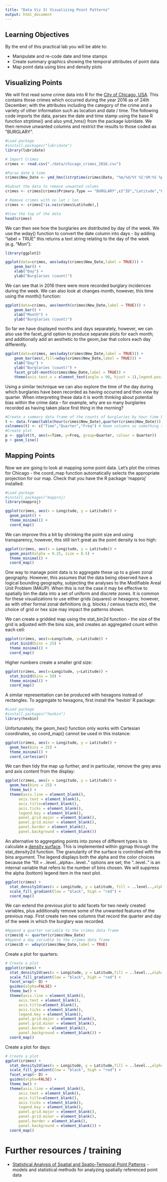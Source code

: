```yaml
---
title: "Data Viz 3) Visualizing Point Patterns"
output: html_document
---
```



## Learning Objectives

By the end of this practical lab you will be able to:

* Manipulate and re-code date and time stamps
* Create summary graphics showing the temporal attributes of point data
* Map point data using bins and density plots

## Visualizing Points

We will first read some crime data into R for the [City of Chicago, USA](https://data.cityofchicago.org/view/5cd6-ry5g). This contains those crimes which occurred during the year 2016 as of 24th December; with the attributes including the category of the crime and a variety of other information such as location and date / time. The following code imports the data, parses the date and time stamp using the base R function strptime() and also ymd_hms() from the package lubridate. We then remove unwanted columns and restrict the results to those coded as "BURGLARY".

```r
#Load package
#install.packages("lubridate")
library(lubridate)
```

```r
# Import Crimes
crimes <- read.csv("./data/chicago_crimes_2016.csv")

#Parse date & time
crimes$New_Date <- ymd_hms((strptime(crimes$Date, "%m/%d/%Y %I:%M:%S %p",tz="UTC")))

#Subset the data to remove unwanted colums
crimes <- crimes[crimes$Primary.Type == "BURGLARY",c("ID","Latitude","Longitude","New_Date")]

# Remove crimes with no lat / lon
crimes <- crimes[!is.na(crimes$Latitude),]

#View the top of the data
head(crimes)
```

We can then see how the burglaries are distributed by day of the week. We use the wday() function to convert the date column into days - by adding "label = TRUE" this returns a text string relating to the day of the week (e.g. "Mon"):

```r
library(ggplot2)
```

```r
ggplot(data=crimes, aes(wday(crimes$New_Date,label = TRUE))) +
    geom_bar() +
    xlab("Day") + 
    ylab("Burglaries (count)")
```

We can see that in 2016 there were more recorded burglary incidences during the week. We can also look at changes month, however, this time using the month() function:

```r
ggplot(data=crimes, aes(month(crimes$New_Date,label = TRUE))) +
    geom_bar() +
    xlab("Month") + 
    ylab("Burglaries (count)")
```

So far we have displayed months and days separately, however, we can also use the facet_grid option to produce separate plots for each month; and additionally add an aesthetic to the geom_bar that colors each day differently.

```r
ggplot(data=crimes, aes(wday(crimes$New_Date,label = TRUE))) +
    geom_bar(aes(,fill=wday(crimes$New_Date,label = TRUE))) +
    xlab("Day") + 
    ylab("Burglaries (count)") +
    facet_grid(~month(crimes$New_Date,label = TRUE)) +
    theme(axis.text.x = element_text(angle = 90, hjust = 1),legend.position="none")
```


Using a similar technique we can also explore the time of the day during which burglaries have been recorded as having occurred and then view by quarter. When interpreting these data it is worth thinking about potential bias within the crime data - for example, why are so many burglaries recorded as having taken place first thing in the morning?

```r
#Create a summary data frame of the counts of burglaries by hour time band and quarter of the year
t <- data.frame(table(hour(crimes$New_Date),quarter(crimes$New_Date)))
colnames(t) <- c("Time","Quarter","Freq") # Name columns as something sensible
#Create plot
p <- ggplot(t, aes(x=Time, y=Freq, group=Quarter, colour = Quarter))
p + geom_line()
```

## Mapping Points

Now we are going to look at mapping some point data. Let's plot the crimes for Chicago - the coord_map function automatically selects the appropriate projection for our map. Check that you have the R package 'mapproj' installed:

```r
#Load package
#install.packages("mapproj)
library(mapproj)
```

```r
ggplot(crimes, aes(x = Longitude, y = Latitude)) +
  geom_point() +
  theme_minimal() +
  coord_map()
```



We can improve this a bit by shrinking the point size and using transparency, however, this still isn't great as the point density is too high:

```r
ggplot(crimes, aes(x = Longitude, y = Latitude)) +
  geom_point(alpha = 0.25, size = 0.5) +
  theme_minimal() +
  coord_map()
```



One way to manage point data is to aggregate these up to a given zonal geography. However, this assumes that the data being observed have a logical bounding geography, subjecting the analyses to the Modifiable Areal Unit Problem (MAUP). When this is not the case it may be effective to spatially bin the data into a set of uniform and discrete zones. It is common for these visualizations to use either grids (squares) or hexagons; however, as with other formal zonal definitions (e.g. blocks / census tracts etc), the choice of grid or hex size may impact the patterns shown.

We can create a gridded map using the stat_bin2d function - the size of the grid is adjusted with the bins size, and creates an aggregated count within each cell:

```r
ggplot(crimes, aes(x=Longitude, y=Latitude)) +
  stat_bin2d(bins = 25) +
  theme_minimal() +
  coord_map()
```




Higher numbers create a smaller grid size:

```r
ggplot(crimes, aes(x=Longitude, y=Latitude)) +
  stat_bin2d(bins = 50) +
  theme_minimal() +
  coord_map()
```





A similar representation can be produced with hexagons instead of rectangles. To aggregate to hexagons, first install the 'hexbin' R package:

```r
#Load package
#install.packages("hexbin")
library(hexbin)
```





Unfortunately, the geom_hex() function only works with Cartesian coordinates, so coord_map() cannot be used in this instance:

```r
ggplot(crimes, aes(x = Longitude, y = Latitude)) +
  geom_hex(bins = 25) +
  theme_minimal() +
  coord_cartesian()
```





We can then tidy the map up further, and in particular, remove the grey area and axis content from the display:

```r
ggplot(crimes, aes(x = Longitude, y = Latitude)) +
  geom_hex(bins = 25) +
  theme_bw() +
  theme(axis.line = element_blank(),
      axis.text = element_blank(),
      axis.title=element_blank(),
      axis.ticks = element_blank(),
      legend.key = element_blank(),
      panel.grid.major = element_blank(),
      panel.grid.minor = element_blank(),
      panel.border = element_blank(),
      panel.background = element_blank())
```





An alternative to aggregating points into zones of different types is to calculate a [density surface](http://www.spatialanalysisonline.com/HTML/index.html?density__kernels_and_occupancy.htm). This is implemented within ggmap through the stat_density2d function. The granularity of the surface is controlled with the bins argument. The legend displays both the alpha and the color choices because the "fill = ..level..,alpha=..level.." options are set; the "..level.." is an internal variable that refers to the number of bins chosen. We will suppress the alpha (bottom) legend item in the next plot.


```r
ggplot(crimes) +
  stat_density2d(aes(x = Longitude, y = Latitude, fill = ..level..,alpha=..level..), bins = 10, geom = "polygon", data = crimes) +
  scale_fill_gradient(low = "black", high = "red") +
  coord_map()
```





We can extend the previous plot to add facets for two newly created variables, plus additionally remove some of the unwanted features of the previous map. First create two new columns that record the quarter and day of the week in which the burglary was recorded.

```r
#Append a quarter variable to the crimes data frame
crimes$Q <- quarter(crimes$New_Date)
#Append a day variable to the crimes data frame
crimes$D <- wday(crimes$New_Date,label = TRUE)
```




Create a plot for quarters:

```r
# Create a plot
ggplot(crimes) +
  stat_density2d(aes(x = Longitude, y = Latitude,fill = ..level..,alpha=..level..), bins = 10, geom = "polygon", data = crimes) +
  scale_fill_gradient(low = "black", high = "red") +
  facet_wrap(~ Q) +
  guides(alpha=FALSE) +
  theme_bw() + 
  theme(axis.line = element_blank(),
      axis.text = element_blank(),
      axis.title=element_blank(),
      axis.ticks = element_blank(),
      legend.key = element_blank(),
      panel.grid.major = element_blank(),
      panel.grid.minor = element_blank(),
      panel.border = element_blank(),
      panel.background = element_blank()) +
  coord_map()
```





Create a plot for days:

```r
# Create a plot
ggplot(crimes) +
  stat_density2d(aes(x = Longitude, y = Latitude,fill = ..level..,alpha=..level..), bins = 10, geom = "polygon", data = crimes) +
  scale_fill_gradient(low = "black", high = "red") +
  facet_wrap(~ D) +
  guides(alpha=FALSE) +
  theme_bw() +
  theme(axis.line = element_blank(),
      axis.text = element_blank(),
      axis.title=element_blank(),
      axis.ticks = element_blank(),
      legend.key = element_blank(),
      panel.grid.major = element_blank(),
      panel.grid.minor = element_blank(),
      panel.border = element_blank(),
      panel.background = element_blank()) +
  coord_map()
```



# Further resources / training

* [Statistical Analysis of Spatial and Spatio-Temporal Point Patterns](https://www.crcpress.com/Statistical-Analysis-of-Spatial-and-Spatio-Temporal-Point-Patterns-Third/Diggle/p/book/9781466560239) - models and statistical methods for analyzing spatially referenced point data